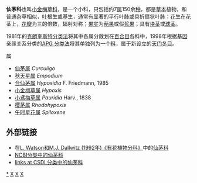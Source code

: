 {{Automatic taxobox
| taxon = Hypoxidaceae
| image = Hypoxis_hemerocallidea_BotGardBln1105InflorescenceHabitus.JPG
| image_caption = [[非洲马铃薯|非洲马铃薯]]<br>（''Hypoxis hemerocallidea''）
| authority = [[R._Br.|R. Br.]], 1814
| subdivision_ranks = [[属|属]]
| subdivision = 参见正文
}}

'''仙茅科'''也叫[[小金梅草科|小金梅草科]]，是一个小科，只包括约7[[属|属]]150余[[种|种]]，都是[[草本|草本]]植物，和普通杂草相似，[[叶|叶]]根生或基生，通常有显著的平行叶脉或具折扇状叶脉；[[花|花]]生在花茎上，[[花瓣|花瓣]]为三的倍数，辐射对称；[[果实|果实]]为[[蒴果|蒴果]]或假[[浆果|浆果]]；具有[[块茎|块茎]]或[[球茎|球茎]]。

1981年的[[克朗奎斯特分类法|克朗奎斯特分类法]]将其中各属分散划在[[百合目|百合目]]各科中，1998年根据[[基因|基因]]亲缘关系分类的[[APG_分类法|APG 分类法]]将其单独列为一个[[科|科]]，属于新设立的[[天门冬目|天门冬目]]。

;属
* [[仙茅属|仙茅属]] ''Curculigo''
* [[秋天星属|秋天星属]] ''Empodium''
* [[合仙茅属|合仙茅属]] ''Hypoxidia'' F. Friedmann, 1985
* [[小金梅草属|小金梅草属]] ''Hypoxis''
* [[小鸢梅草属|小鸢梅草属]] ''Pauridia'' Harv., 1838
* [[樱茅属|樱茅属]] ''Rhodohypoxis''
* [[午时星花属|午时星花属]] ''Spiloxene''

==外部链接== 
{{commons category|Hypoxidaceae}}
*在[https://web.archive.org/web/20070103200438/http://delta-intkey.com/angio/ L. Watson和M.J. Dallwitz (1992年)《有花植物分科》]中的[http://delta-intkey.com/angio/www/hypoxida.htm 仙茅科]{{Wayback|url=http://delta-intkey.com/angio/ |date=20070103200438 }}
*[http://www.ncbi.nlm.nih.gov/Taxonomy/Browser/wwwtax.cgi?mode=Tree&id=4674&lvl=3&lin=f&keep=1&srchmode=1&unlock NCBI分类中的仙茅科]{{Wayback|url=http://www.ncbi.nlm.nih.gov/Taxonomy/Browser/wwwtax.cgi?mode=Tree&id=4674&lvl=3&lin=f&keep=1&srchmode=1&unlock |date=20191230053921 }}
*[http://www.csdl.tamu.edu/FLORA/cgi/gateway_family?fam=Hypoxidaceae links at CSDL分类中的仙茅科]{{Wayback|url=http://www.csdl.tamu.edu/FLORA/cgi/gateway_family?fam=Hypoxidaceae |date=20081012061309 }}
{{Taxonbar|from=Q131282}}

[[Category:仙茅科|*]]
[[Category:植物科名|X]]
[[Category:天门冬目|X]]
[[Category:_1814年描述的分类群|X]]